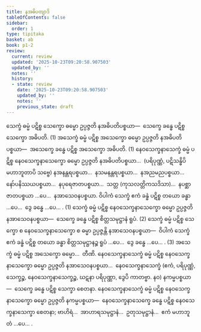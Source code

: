 ```yaml
---
title: နအဓိပတျာဒိ
tableOfContents: false
sidebar:
  order: 1
type: tipitaka
basket: ab
book: p1-2
review:
  current: review
  updated: '2025-10-23T09:20:58.907503'
  updated_by: ''
  notes: ''
  history:
  - state: review
    date: '2025-10-23T09:20:58.907503'
    updated_by: ''
    notes: ''
    previous_state: draft
---
```



<ReviewStatus review={frontmatter.review} showDetails={true} />

<HypothesisAnnotation frontmatter={frontmatter} />

<DynamicBreadcrumb />

<Division number="9" book="p1-2" e="ch" v="37" p="278">

<Paragraph number="1679" book="p1-2">
သေက္ခံ ဓမ္မံ ပဋိစ္စ သေက္ခော ဓမ္မော ဥပ္ပဇ္ဇတိ နအဓိပတိပစ္စယာ—  သေက္ခေ ခန္ဓေ ပဋိစ္စ သေက္ခော အဓိပတိ. (1)
</Paragraph>

<Paragraph number="1680" book="p1-2">
အသေက္ခံ ဓမ္မံ ပဋိစ္စ အသေက္ခော ဓမ္မော ဥပ္ပဇ္ဇတိ နအဓိပတိပစ္စယာ—  အသေက္ခေ ခန္ဓေ ပဋိစ္စ အသေက္ခော အဓိပတိ. (1)
</Paragraph>

<Paragraph number="1681" book="p1-2">
နေဝသေက္ခနာသေက္ခံ ဓမ္မံ ပဋိစ္စ နေဝသေက္ခနာသေက္ခော ဓမ္မော ဥပ္ပဇ္ဇတိ နအဓိပတိပစ္စယာ…  (ပရိပုဏ္ဏံ, ပဋိသန္ဓိပိ မဟာဘူတာပိ သဗ္ဗေ) နအနန္တရပစ္စယာ…  နသမနန္တရပစ္စယာ…  နအညမညပစ္စယာ…  နော်ပနိဿယပစ္စယာ…  နပုရေဇာတပစ္စယာ…  သတ္တ (ကုသလတ္တိကသဒိသာ)…  နပစ္ဆာဇာတပစ္စယာ …ပေ…  နအာသေဝနပစ္စယာ. ဝိပါကံ သေက္ခံ ဧကံ ခန္ဓံ ပဋိစ္စ တယော ခန္ဓာ …ပေ…  ဒွေ ခန္ဓေ …ပေ… . (1)
</Paragraph>

</Division>
<Division number="10" book="p1-2" e="ch" v="37" p="278">

<Paragraph number="1682" book="p1-2">
သေက္ခံ ဓမ္မံ ပဋိစ္စ နေဝသေက္ခနာသေက္ခော ဓမ္မော ဥပ္ပဇ္ဇတိ နအာသေဝနပစ္စယာ—  သေက္ခေ ခန္ဓေ ပဋိစ္စ စိတ္တသမုဋ္ဌာနံ ရူပံ. (2)
</Paragraph>

<Paragraph number="1683" book="p1-2">
သေက္ခံ ဓမ္မံ ပဋိစ္စ သေက္ခော စ နေဝသေက္ခနာသေက္ခော စ ဓမ္မာ ဥပ္ပဇ္ဇန္တိ နအာသေဝနပစ္စယာ—  ဝိပါကံ သေက္ခံ ဧကံ ခန္ဓံ ပဋိစ္စ တယော ခန္ဓာ စိတ္တသမုဋ္ဌာနဉ္စ ရူပံ …ပေ…  ဒွေ ခန္ဓေ …ပေ… . (3)
</Paragraph>

<Paragraph number="1684" book="p1-2">
အသေက္ခံ ဓမ္မံ ပဋိစ္စ အသေက္ခော ဓမ္မော…  တီဏိ.
</Paragraph>

<Paragraph number="1685" book="p1-2">
နေဝသေက္ခနာသေက္ခံ ဓမ္မံ ပဋိစ္စ နေဝသေက္ခနာသေက္ခော ဓမ္မော ဥပ္ပဇ္ဇတိ နအာသေဝနပစ္စယာ…  နေဝသေက္ခနာသေက္ခံ (ဧကံ, ပရိပုဏ္ဏံ, သေက္ခဉ္စ, နေဝသေက္ခနာသေက္ခဉ္စ, ဃဋနာ ပရိပုဏ္ဏာ, ဒွေပိ ကာတဗ္ဗာ. နဝ) နကမ္မပစ္စယာ—  သေက္ခေ ခန္ဓေ ပဋိစ္စ သေက္ခာ စေတနာ.
</Paragraph>

<Paragraph number="1686" book="p1-2">
နေဝသေက္ခနာသေက္ခံ ဓမ္မံ ပဋိစ္စ နေဝသေက္ခနာသေက္ခော ဓမ္မော ဥပ္ပဇ္ဇတိ နကမ္မပစ္စယာ—  နေဝသေက္ခနာသေက္ခေ ခန္ဓေ ပဋိစ္စ နေဝသေက္ခနာသေက္ခာ စေတနာ; ဗာဟိရံ…  အာဟာရသမုဋ္ဌာနံ…  ဥတုသမုဋ္ဌာနံ…  ဧကံ မဟာဘူတံ …ပေ… .
</Paragraph>
</Division>